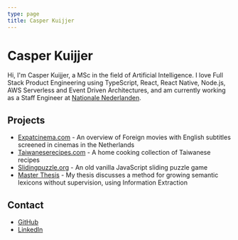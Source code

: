 ```yaml
---
type: page
title: Casper Kuijjer
---
```


# Casper Kuijjer

Hi, I'm Casper Kuijjer, a MSc in the field of Artificial Intelligence. I love Full
Stack Product Engineering using TypeScript, React, React Native, Node.js, AWS Serverless
and Event Driven Architectures, and am currently working as a Staff Engineer
at [Nationale Nederlanden](https://www.nn-group.com/Home.htm).

## Projects

- [Expatcinema.com](https://www.expatcinema.com) - An overview of Foreign movies with English subtitles screened in cinemas in the Netherlands
- [Taiwaneserecipes.com](https://www.taiwaneserecipes.com) - A home cooking collection of Taiwanese recipes
- [Slidingpuzzle.org](https://www.slidingpuzzle.org) - An old vanilla JavaScript sliding puzzle game
- [Master Thesis](/msc-thesis) - My thesis discusses a method for growing semantic lexicons without supervision, using Information Extraction

## Contact

- [GitHub](https://www.github.com/ckuijjer)
- [LinkedIn](https://www.linkedin.com/in/ckuijjer/)
